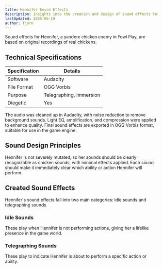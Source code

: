 ```yaml
---
title: Hennifer Sound Effects
description: Insights into the creation and design of sound effects for Hennifer in Fowl Play
lastUpdated: 2025-06-19
author: Tjorn
---
```



Sound effects for Hennifer, a yandere chicken enemy in Fowl Play, are based on original recordings of real chickens.

## Technical Specifications

| Specification | Details                 |
| ------------- | ----------------------- |
| Software      | Audacity                |
| File Format   | OGG Vorbis              |
| Purpose       | Telegraphing, immersion |
| Diegetic      | Yes                     |

The audio was cleaned up in Audacity, with noise reduction to remove background sounds. Light EQ, amplification, and compression were applied to enhance quality. Final sound effects are exported in OGG Vorbis format, suitable for use in the game engine.

## Sound Design Principles

Hennifer is not severely mutated, so her sounds should be clearly recognizable as chicken sounds, with minimal effects applied. Each sound should make it immediately clear which ability or action Hennifer will perform.

## Created Sound Effects

Hennifer's sound effects fall into two main categories: idle sounds and telegraphing sounds.

### Idle Sounds

These play when Hennifer is not performing actions, giving her a lifelike presence in the game world.

<AudioPlayer
  src="/sfx/enemies/hennifer/random/chicken1.ogg"
  title="Hennifer Idle Sound 1"
  description="Short sound of a broody chicken."
/>

<AudioPlayer
  src="/sfx/enemies/hennifer/random/chicken4.ogg"
  title="Hennifer Idle Sound 2"
  description="Short sound of a chicken talking."
/>

<AudioPlayer
  src="/sfx/enemies/hennifer/random/chicken7.ogg"
  title="Hennifer Idle Sound 3"
  description="Short sound of a chicken talking."
/>

### Telegraphing Sounds

These play to indicate Hennifer is about to perform a specific action or ability.

<AudioPlayer
  src="/sfx/enemies/hennifer/retreat.ogg"
  title="Hennifer Telegraphing Retreat Sound"
  description="Sound of a chicken screaming. Used when Hennifer runs away from the player and lays her exploding eggs."
/>

<AudioPlayer
  src="/sfx/enemies/hennifer/teleport.ogg"
  title="Hennifer Telegraphing Teleport Sound"
  description="Sound of a chicken screaming. Used right before Hennifer teleports to the player and starts attacking."
/>
